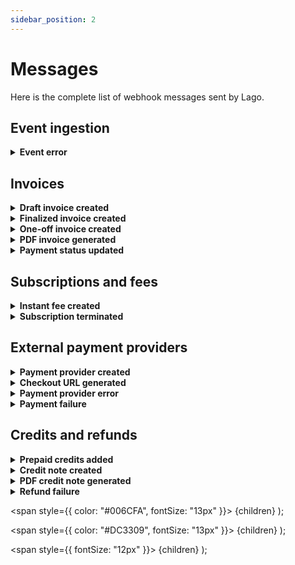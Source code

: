```yaml
---
sidebar_position: 2
---
```



# Messages
Here is the complete list of webhook messages sent by Lago.

## Event ingestion

<details className="custom-toggle">
<summary><b>Event error</b></summary>
This webhook is sent when there is an error related to the creation of an event.

```json
{
  "webhook_type": "event.error",
  "object_type": "event_error",
  "event_error": {
    "status": 422,
    "error": "Unprocessable entity",
    "message": "code does not exist",
    "input_params": {
      "transaction_id": "__transaction_id__",
      "external_customer_id": "customer123",
      "code": "code123"
    }
  }
}
```

| Attributes | Description |
| -----------| ----------- |
| **status** &nbsp &nbsp <Type>String</Type> &nbsp &nbsp <NotNullable>Not null</NotNullable> | HTTP status of the error. Possible statuses are `404` or `422` |
| **error** &nbsp &nbsp <Type>String</Type> &nbsp &nbsp <NotNullable>Not null</NotNullable> | HTTP error code. Possible errors are `Not found` or `Unprocessable entity` |
| **message** &nbsp &nbsp <Type>String</Type> &nbsp &nbsp <NotNullable>Not null</NotNullable> | Error code. See next list for the description of each error code. |
| **input_params** &nbsp &nbsp <Type>JSON</Type> &nbsp &nbsp <NotNullable>Not null</NotNullable> | JSON provided at event creation |

| Code | Description |
|--|--|
| **billable_metric_not_found** &nbsp &nbsp <Type>404</Type> | No billable metric matches the given code |
| **customer_not_found** &nbsp &nbsp <Type>404</Type> | No customer matches the external id |
| **subscription_not_found** &nbsp &nbsp <Type>404</Type> | No subscription matches the given external subscription id |
| **invalid_argument** &nbsp &nbsp <Type>422</Type> | No subscription matches the given external subscription id |
| **invalid_recurring_resource** &nbsp &nbsp <Type>422</Type> | Provided recurring resource for persisted event is invalid |
</details>

## Invoices

<details className="custom-toggle">
<summary><b>Draft invoice created</b></summary>
Sent when a new invoice is in draft.

```json
{
  "webhook_type": "invoice.drafted",
  "object_type": "invoice",
  "invoice": {
    "lago_id": "10pb140c-0e7a-44dc-bdff-b683d0770et9",
    "sequential_id": 2,
    "number": "LAG-1234-001-002",
    "issuing_date": "2023-01-22",
    "invoice_type": "subscription",
    "status": "draft",
    "payment_status": "pending",
    "amount_cents": 5500,
    "amount_currency": "USD",
    "vat_amount_cents": 0,
    "vat_amount_currency": "USD",
    "credit_amount_cents": 0,
    "credit_amount_currency": "USD",
    "total_amount_cents": 5500,
    "total_amount_currency": "USD",
    "file_url": null,
    "legacy": false,
    "customer": {
      "lago_id": "578df9d1-a5b5-abc4-b1cd-cc123159cdj3",
      "external_id": "customer_1234",
      "name": "Helen Ross",
      "sequential_id": 26,
      "slug": "LAG-X575-026",
      "created_at": "2023-01-11T06:59:44Z",
      "country": null,
      "address_line1": null,
      "address_line2": null,
      "state": null,
      "zipcode": null,
      "email": null,
      "city": null,
      "url": null,
      "phone": null,
      "logo_url": null,
      "legal_name": null,
      "legal_number": null,
      "currency": "USD",
      "timezone": null,
      "applicable_timezone": "Europe/Paris",
      "billing_configuration": {
        "invoice_grace_period": null,
        "payment_provider": null,
        "vat_rate": null
      }
    },
    "subscriptions": [
      {
        "lago_id": "00911bba-d074-1234-abcd-00d4e57746mm",
        "external_id": "07cc066d-1234-5678-xyzw-e42ea21e6307",
        "lago_customer_id": "578df9d1-a5b5-abc4-b1cd-cc123159cdj3",
        "external_customer_id": "customer_1234",
        "name": "",
        "plan_code": "corporate",
        "status": "active",
        "billing_time": "anniversary",
        "subscription_at": "2023-01-17T15:44:16Z",
        "started_at": "2023-01-17T15:44:16Z",
        "terminated_at": null,
        "canceled_at": null,
        "created_at": "2023-01-17T15:44:39Z",
        "previous_plan_code": null,
        "next_plan_code": null,
        "downgrade_plan_date": null,
        "subscription_date": "2023-01-17"
      }
    ],
    "fees": [
      {
        "lago_id": "12345678-ebea-47de-ghjk-bbbfd42755f3",
        "lago_group_id": null,
        "lago_true_up_fee_id": null,
        "lago_true_up_parent_fee_id": null,
        "item": {
          "type": "subscription",
          "code": "corporate",
          "name": "Corporate"
        },
        "amount_cents": 5500,
        "amount_currency": "USD",
        "vat_amount_cents": 0,
        "vat_amount_currency": "USD",
        "total_amount_cents": 5500,
        "total_amount_currency": "EUR",
        "units": "1.0",
        "events_count": null
      }
    ],
    "credits": []
  }
}
```

| Attributes | Description |
| -----------| ----------- |
| **invoice** &nbsp &nbsp <Type>JSON</Type> &nbsp &nbsp <NotNullable>Not nullable</NotNullable> | [Invoice object](../invoices/invoice-object) |
</details>

<details className="custom-toggle">
<summary><b>Finalized invoice created</b></summary>
Sent when an invoice is finalized.

This will allow your application to proceed with the billing.

```json
{
  "webhook_type": "invoice.created",
  "object_type": "invoice",
  "invoice": {
    "lago_id": "5eb02857-a71e-4ea2-bcf9-57d3a41bc6ba",
    "sequential_id": 2,
    "number": "LAG-1234-001-002",
    "issuing_date": "2022-04-29",
    "invoice_type": "subscription",
    "status": "finalized",
    "payment_status": "succeeded",
    "amount_cents": 100,
    "amount_currency": "EUR",
    "vat_amount_cents": 20,
    "vat_amount_currency": "EUR",
    "total_amount_cents": 120,
    "total_amount_currency": "EUR",
    "file_url": "https://getlago.com/invoice/file",
    "customer": {
      "lago_id": "99a6094e-199b-4101-896a-54e927ce7bd7",
      "sequential_id": 1,
      "slug": "LAG-1234-001",
      "external_id": "5eb02857-a71e-4ea2-bcf9-57d3a41bc6ba",
      "address_line1": "5230 Penfield Ave",
      "address_line2": null,
      "city": "Woodland Hills",
      "country": "US",
      "created_at": "2022-04-29T08:59:51Z",
      "email": "dinesh@piedpiper.test",
      "legal_name": "Coleman-Blair",
      "legal_number": "49-008-2965",
      "logo_url": "http://hooli.com/logo.png",
      "name": "Gavin Belson",
      "phone": "1-171-883-3711 x245",
      "state": "CA",
      "url": "http://hooli.com",
      "vat_rate": 20.0,
      "zipcode": "91364"
    },
    "subscriptions": [
        {
        "lago_id": "b7ab2926-1de8-4428-9bcd-779314ac129b",
        "external_id": "susbcription_external_id",
        "lago_customer_id": "99a6094e-199b-4101-896a-54e927ce7bd7",
        "external_customer_id": "5eb02857-a71e-4ea2-bcf9-57d3a41bc6ba",
        "canceled_at": "2022-04-29T08:59:51Z",
        "created_at": "2022-04-29T08:59:51Z",
        "plan_code": "new_code",
        "started_at": "2022-04-29T08:59:51Z",
        "status": "active",
        "terminated_at": null
      }
    ],
    "fees": [
      {
        "lago_id": "b7ab2926-1de8-4428-9bcd-779314ac129b",
        "lago_group_id": null,
        "lago_true_up_fee_id": null,
        "lago_true_up_parent_fee_id": null,
        "item": {
          "type": "subscription",
          "code": "plan_code",
          "name": "Plan"
        },
        "amount_cents": 100,
        "amount_currency": "EUR",
        "vat_amount_cents": 20,
        "vat_amount_currency": "EUR",
        "total_amount_cents": 120,
        "total_amount_currency": "EUR",
        "units": "0.32",
        "events_count": 23
      }
    ],
    "credits": [
      {
        "lago_id": "b7ab2926-1de8-4428-9bcd-779314ac129b",
        "item": {
          "lago_id": "b7ab2926-1de8-4428-9bcd-779314ac129b",
          "type": "coupon",
          "code": "coupon_code",
          "name": "Coupon"
        },
        "amount_cents": 100,
        "amount_currency": "EUR"
      }
    ]
  }
}
```

| Attributes | Description |
| -----------| ----------- |
| **invoice** &nbsp &nbsp <Type>JSON</Type> &nbsp &nbsp <NotNullable>Not nullable</NotNullable> | [Invoice object](../invoices/invoice-object) |
</details>

<details className="custom-toggle">
<summary><b>One-off invoice created</b></summary>
Sent when a one-off invoice is created. Only add-ons can be applied to one-off invoices.

```json
{
  "webhook_type": "invoice.one_off_created",
  "object_type": "invoice",
  "invoice": {
    "lago_id": "b7b6a31f-b81b-4ae5-a9c8-05c407e47416",
    "sequential_id": 4,
    "number": "ONE-0499-001-004",
    "issuing_date": "2023-05-05",
    "invoice_type": "one_off",
    "status": "finalized",
    "payment_status": "pending",
    "currency": "USD",
    "fees_amount_cents": 25000,
    "vat_amount_cents": 2500,
    "coupons_amount_cents": 0,
    "credit_notes_amount_cents": 0,
    "sub_total_vat_excluded_amount_cents": 25000,
    "sub_total_vat_included_amount_cents": 27500,
    "total_amount_cents": 27500,
    "prepaid_credit_amount_cents": 0,
    "file_url": null,
    "version_number": 3,
    "legacy": false,
    "amount_currency": "USD",
    "vat_amount_currency": "USD",
    "credit_amount_currency": "USD",
    "total_amount_currency": "USD",
    "amount_cents": 25000,
    "credit_amount_cents": 0,
    "customer": {
      "lago_id": "37cee916-5751-4665-9774-aa05bb1a2ffd",
      "external_id": "5eb02857-a71e-4ea2-bcf9-57d3a41bc6ba",
      "name": "Gavin Belson",
      "sequential_id": 1,
      "slug": "TWI-2B86-001",
      "created_at": "2022-06-01T09:01:12Z",
      "country": "US",
      "address_line1": "5230 Penfield Ave",
      "address_line2": null,
      "state": "CA",
      "zipcode": "91364",
      "email": "dinesh@piedpiper.test",
      "city": "Woodland Hills",
      "url": "http://hooli.com",
      "phone": "1-171-883-3711 x245",
      "logo_url": "http://hooli.com/logo.png",
      "legal_name": "Coleman-Blair",
      "legal_number": "49-008-2965",
      "currency": "USD",
      "timezone": null,
      "applicable_timezone": "UTC",
      "billing_configuration": {
        "invoice_grace_period": null,
        "payment_provider": null,
        "vat_rate": 0,
        "document_locale": null
      }
    },
    "fees": [
      {
        "lago_id": "5fe06606-25c8-4aa8-bce8-a19a12383d51",
        "lago_group_id": null,
        "lago_invoice_id": "b7b6a31f-b81b-4ae5-a9c8-05c407e47416",
        "lago_true_up_fee_id": null,
        "lago_true_up_parent_fee_id": null,
        "item": {
          "type": "add_on",
          "code": "setup_fee",
          "name": "Setup Fee",
          "lago_item_id": "b3f1967d-bf84-44a7-b3e9-207024a6aaa5",
          "item_type": "AddOn"
        },
        "amount_cents": 5000,
        "amount_currency": "USD",
        "vat_amount_cents": 500,
        "vat_amount_currency": "USD",
        "total_amount_cents": 5500,
        "total_amount_currency": "USD",
        "units": "5.0",
        "description": "",
        "unit_amount_cents": 1000,
        "events_count": null,
        "payment_status": "pending",
        "created_at": "2023-05-05T15:05:27Z",
        "succeeded_at": null,
        "failed_at": null,
        "refunded_at": null
      },
      {
        "lago_id": "a74705a1-05f2-41cb-b315-ab0c858c215d",
        "lago_group_id": null,
        "lago_invoice_id": "b7b6a31f-b81b-4ae5-a9c8-05c407e47416",
        "lago_true_up_fee_id": null,
        "lago_true_up_parent_fee_id": null,
        "item": {
          "type": "add_on",
          "code": "customer_success_fee",
          "name": "Customer Success",
          "lago_item_id": "66b75fbf-3410-4251-9105-b4b3d5922a1d",
          "item_type": "AddOn"
        },
        "amount_cents": 20000,
        "amount_currency": "USD",
        "vat_amount_cents": 2000,
        "vat_amount_currency": "USD",
        "total_amount_cents": 22000,
        "total_amount_currency": "USD",
        "units": "1.0",
        "description": "My new description",
        "unit_amount_cents": 20000,
        "events_count": null,
        "payment_status": "pending",
        "created_at": "2023-05-05T15:05:27Z",
        "succeeded_at": null,
        "failed_at": null,
        "refunded_at": null
      }
    ]
  }
}
```

| Attributes | Description |
| -----------| ----------- |
| **invoice** &nbsp &nbsp <Type>JSON</Type> &nbsp &nbsp <NotNullable>Not nullable</NotNullable> | [Invoice object](../invoices/invoice-object) |
</details>



<details className="custom-toggle">
<summary><b>PDF invoice generated</b></summary>
Sent when the PDF file has been generated for a customer invoice.

This will allow your application to retrieve the PDF invoice.

```json
{
  "webhook_type": "invoice.generated",
  "object_type": "invoice",
  "invoice": {
    "lago_id": "5eb02857-a71e-4ea2-bcf9-57d3a41bc6ba",
    "sequential_id": 2,
    "number": "LAG-1234-001-002",
    "from_date": "2022-04-01",
    "to_date": "2022-04-30",
    "charges_from_date": "2022-04-01",
    "issuing_date": "",
    "amount_cents": 100,
    "amount_currency": "EUR",
    "vat_amount_cents": 20,
    "vat_amount_currency": "EUR",
    "total_amount_cents": 120,
    "total_amount_currency": "EUR",
    "file_url": "https://getlago.com/invoice/file",
  }
}
```

| Attributes | Description |
| -----------| ----------- |
| **invoice** &nbsp &nbsp <Type>JSON</Type> &nbsp &nbsp <NotNullable>Not nullable</NotNullable> | [Invoice object](../invoices/invoice-object) |
</details>

<details className="custom-toggle">
<summary><b>Payment status updated</b></summary>
Sent when the payment status of an invoice is updated based on information provided by the PSP.

```json
{
  "webhook_type": "invoice.payment_status_updated",
  "object_type": "invoice",
  "invoice": {
    "lago_id": "68133479-abcd-1234-5678-jklm437da000",
    "sequential_id": 1,
    "number": "SEL-AZ22-040-XXX",
    "issuing_date": "2023-04-24",
    "invoice_type": "subscription",
    "status": "finalized",
    "payment_status": "succeeded",
    "currency": "USD",
    "fees_amount_cents": 70,
    "amount_cents": 70,
    "vat_amount_cents": 11,
    "coupons_amount_cents": 0,
    "credit_notes_amount_cents": 0,
    "credit_amount_cents": 0,
    "total_amount_cents": 81,
    "prepaid_credit_amount_cents": 0,
    "file_url": null,
    "version_number": 2,
    "legacy": false,
    "amount_currency": "USD",
    "vat_amount_currency": "USD",
    "credit_amount_currency": "USD",
    "total_amount_currency": "USD"
  }
}
```

| Attributes | Description |
| -----------| ----------- |
| **invoice** &nbsp &nbsp <Type>JSON</Type> &nbsp &nbsp <NotNullable>Not nullable</NotNullable> | [Invoice object](../invoices/invoice-object) |
</details>


## Subscriptions and fees

<details className="custom-toggle">
<summary><b>Instant fee created</b></summary>
Sent when a fee for an pay_in_advance charge is created.

You can use this information to collect the payment of the pay_in_advance fee.

```json
{
  "webhook_type": "fee.created",
  "object_type": "fee",
  "fee": {
    "lago_id": "6be23c42-47d2-45a3-9770-5b3572f225c3",
    "lago_group_id": "5b4881e3-b451-472e-9e03-d99379550743",
    "lago_true_up_fee_id": null,
    "lago_true_up_parent_fee_id": null,
    "item": {
      "type": "subscription",
      "code": "plan_code",
      "name": "Plan"
    },
    "amount_cents": 100,
    "amount_currency": "EUR",
    "vat_amount_cents": 20,
    "vat_amount_currency": "EUR",
    "total_amount_cents": 120,
    "total_amount_currency": "EUR",
    "units": "0.32",
    "events_count": 23
  }
}
```

| Attributes | Description |
| -----------| ----------- |
| **fee** &nbsp &nbsp <Type>JSON</Type> &nbsp &nbsp <NotNullable>Not nullable</NotNullable> | [Fee object](../fees/fee-object) |

</details>

<details className="custom-toggle">
<summary><b>Subscription terminated</b></summary>
Sent when a subscription is terminated.

```json
{
  "webhook_type": "subscription.terminated",
  "object_type": "subscription",
  "subscription": {
    "lago_id": "0fd99089-b15a-abcd-1234-a8292df18990",
    "external_id": "custom_sub_id_1234",
    "lago_customer_id": "27b9c2d9-abcd-1234-898f-hyt29a8e0eea",
    "external_customer_id": "customer_1234",
    "name": "",
    "plan_code": "premium",
    "status": "terminated",
    "billing_time": "anniversary",
    "subscription_at": "2023-01-11T10:51:29Z",
    "started_at": "2023-01-11T10:51:29Z",
    "terminated_at": "2023-01-24T14:53:02Z",
    "canceled_at": null,
    "created_at": "2023-01-11T10:51:34Z",
    "previous_plan_code": null,
    "next_plan_code": null,
    "downgrade_plan_date": null,
    "subscription_date": "2023-01-11"
  }
}
```

| Attributes | Description |
| -----------| ----------- |
| **subscription** &nbsp &nbsp <Type>JSON</Type> &nbsp &nbsp <NotNullable>Not nullable</NotNullable> | [Subscription object](../subscriptions/subscription-object) |
</details>

## External payment providers 
<details className="custom-toggle">
<summary><b>Payment provider created</b></summary>
This webhook is sent when a customer is successfully created in the payment provider's application.

This allows you to retrieve the identifier assigned to the customer by the payment service provider.

```json
{
  "webhook_type": "customer.payment_provider_created",
  "object_type": "customer",
  "customer": {
    "lago_id": "99a6094e-199b-4101-896a-54e927ce7bd7",
    "external_id": "5eb02857-a71e-4ea2-bcf9-57d3a41bc6ba",
    "address_line1": "5230 Penfield Ave",
    "address_line2": null,
    "city": "Woodland Hills",
    "country": "US",
    "created_at": "2022-04-29T08:59:51Z",
    "email": "dinesh@piedpiper.test",
    "legal_name": "Coleman-Blair",
    "legal_number": "49-008-2965",
    "logo_url": "http://hooli.com/logo.png",
    "name": "Gavin Belson",
    "phone": "1-171-883-3711 x245",
    "state": "CA",
    "url": "http://hooli.com",
    "vat_rate": 12.5,
    "zipcode": "91364",
    "billing_configuration": {
      "payment_provider": "stripe",
      "provider_customer_id": "cus_12345"
    }
  }
}
```

| Attributes | Description |
| -----------| ----------- |
| **customer** &nbsp &nbsp <Type>JSON</Type> &nbsp &nbsp <NotNullable>Not nullable</NotNullable> | [Customer object](../customers/customer-object) |
</details>


<details className="custom-toggle">
<summary><b>Checkout URL generated</b></summary>
Sent when a new customer is created through integration with GoCardless.

Includes the URL that should be used to set up the [direct debit mandate](../../guide/payments/gocardless-integration#direct-debit).

```json
{
  "webhook_type": "customer.checkout_url_generated",
  "object_type": "payment_provider_customer_checkout_url",
  "payment_provider_customer_checkout_url": {
    "lago_customer_id": "99a6094e-199b-4101-896a-54e927ce7bd7",
    "external_customer_id": "5eb02857-a71e-4ea2-bcf9-57d3a41bc6ba",
    "payment_provider": "gocardless",
    "checkout_url": "__CUSTOM_CHECKOUT_URL__"
  }
}
```

| Attributes | Description |
| -----------| ----------- |
| **lago_customer_id** &nbsp &nbsp <Type>String</Type> &nbsp &nbsp <NotNullable>Not null</NotNullable> | Unique identifer of the customer in Lago |
| **external_customer_id** &nbsp &nbsp <Type>String</Type> &nbsp &nbsp <NotNullable>Not null</NotNullable> | Unique identifer of the customer in your application |
| **payment_provider** &nbsp &nbsp <Type>String</Type> &nbsp &nbsp <NotNullable>Not null</NotNullable> | Default payment provider for this customer |
| **checkout_url** &nbsp &nbsp <Type>String</Type> &nbsp &nbsp <NotNullable>Not null</NotNullable> | URL that should be used to set up the direct debit mandate |
</details>

<details className="custom-toggle">
<summary><b>Payment provider error</b></summary>
This webhook is sent when there is an error related to the creation of a customer in the payment provider's application.

You should review the customer's data.

```json
{
  "webhook_type": "invoice.payment_failure",
  "object_type": "payment_provider_customer_error",
  "payment_provider_customer_error": {
    "lago_id": "5eb02857-a71e-4ea2-bcf9-57d3a41bc6ba",
    "external_id": "5eb02857-a71e-4ea2-bcf9-57d3a41bc6ba",
    "payment_provider": "stripe",
    "provider_error": {
      "message": "Invalid email address",
      "error_code": "email_invalid"
    }
  }
}
```

| Attributes | Description |
| -----------| ----------- |
| **lago_id** &nbsp &nbsp <Type>String</Type> &nbsp &nbsp <NotNullable>Not null</NotNullable> | Unique identifer of the customer in Lago application |
| **external_id** &nbsp &nbsp <Type>String</Type> &nbsp &nbsp <NotNullable>Not null</NotNullable> | Unique identifer of the customer in your application |
| **payment_provider** &nbsp &nbsp <Type>String</Type> | Payment provider used to process the payment |
| **provider_error[message]** &nbsp &nbsp <Type>String</Type> | Error message sent by the payment provider |
| **provider_error[error_code]** &nbsp &nbsp <Type>String</Type> | Error code sent by the payment provider |
</details>

<details className="custom-toggle">
<summary><b>Payment failure</b></summary>
Sent when there is an error related to the payment process.

Usually occurs when no valid payment method is defined for the customer in the payment service provider's application.

```json
{
  "webhook_type": "invoice.payment_failure",
  "object_type": "payment_provider_invoice_payment_error",
  "payment_provider_invoice_payment_error": {
    "lago_invoice_id": "5eb02857-a71e-4ea2-bcf9-57d3a41bc6ba",
    "lago_customer_id": "99a6094e-199b-4101-896a-54e927ce7bd7",
    "external_customer_id": "5eb02857-a71e-4ea2-bcf9-57d3a41bc6ba",
    "provider_customer_id": "cus_123456",
    "payment_provider": "stripe",
    "provider_error": {
      "message": "Cannot charge a customer that has no active card",
      "error_code": "missing"
    }
  }
}
```

| Attributes | Description |
| -----------| ----------- |
| **lago_invoice_id** &nbsp &nbsp <Type>String</Type> &nbsp &nbsp <NotNullable>Not null</NotNullable> | Unique identifer of the invoice in Lago application |
| **lago_customer_id** &nbsp &nbsp <Type>String</Type> &nbsp &nbsp <NotNullable>Not null</NotNullable> | Unique identifer of the customer in Lago application |
| **external_customer_id** &nbsp &nbsp <Type>String</Type> &nbsp &nbsp <NotNullable>Not null</NotNullable> | Unique identifer of the customer in your application |
| **provider_customer_id** &nbsp &nbsp <Type>String</Type> &nbsp &nbsp <NotNullable>Not null</NotNullable> | Unique identifer of the customer in payment provider application |
| **payment_provider** &nbsp &nbsp <Type>String</Type> | Payment provider used to process the payment |
| **provider_error[message]** &nbsp &nbsp <Type>String</Type> | Error message sent by the payment provider |
| **provider_error[error_code]** &nbsp &nbsp <Type>String</Type> | Error code sent by the payment provider |
</details>


## Credits and refunds

<details className="custom-toggle">
<summary><b>Prepaid credits added</b></summary>
Sent when prepaid credits have been added to the customer's wallet.

You can use this information to generate a PDF invoice or collect the payment.

```json
{
  "webhook_type": "invoice.paid_credit_added",
  "object_type": "invoice",
  "invoice": {
    "lago_id": "0e77ace9-68ba-0000-aaaa-999888c43f75",
    "sequential_id": 14,
    "number": "SEL-AZ22-034-014",
    "issuing_date": "2023-04-24",
    "invoice_type": "credit",
    "status": "finalized",
    "payment_status": "pending",
    "currency": "USD",
    "fees_amount_cents": 100,
    "amount_cents": 100,
    "vat_amount_cents": 0,
    "coupons_amount_cents": 0,
    "credit_notes_amount_cents": 0,
    "credit_amount_cents": 0,
    "total_amount_cents": 100,
    "prepaid_credit_amount_cents": 0,
    "file_url": null,
    "version_number": 2,
    "legacy": false,
    "amount_currency": "USD",
    "vat_amount_currency": "USD",
    "credit_amount_currency": "USD",
    "total_amount_currency": "USD",
    "customer": {
      "lago_id": "0e77ace9-68ba-1111-bbbb-999888c43f75",
      "external_id": "customer_1234",
      "name": "James White",
      "sequential_id": 34,
      "slug": "SEL-AZ22-034",
      "created_at": "2023-04-19T21:49:37Z",
      "country": null,
      "address_line1": null,
      "address_line2": null,
      "state": null,
      "zipcode": null,
      "email": null,
      "city": null,
      "url": null,
      "phone": null,
      "logo_url": null,
      "legal_name": null,
      "legal_number": null,
      "currency": "USD",
      "timezone": null,
      "applicable_timezone": "UTC",
      "billing_configuration": {
        "invoice_grace_period": null,
        "payment_provider": null,
        "vat_rate": null,
        "document_locale": null
      }
    },
    "fees": [
      {
        "lago_id": "0e77ace9-68ba-3333-hhhh-999888c43f75",
        "lago_group_id": null,
        "lago_invoice_id": "0e77ace9-68ba-4444-pppp-999888c43f75",
        "lago_true_up_fee_id": null,
        "lago_true_up_parent_fee_id": null,
        "item": {
          "type": "credit",
          "code": "credit",
          "name": "credit",
          "lago_item_id": "0e77ace9-68ba-9999-rrrr-999888c43f75",
          "item_type": "WalletTransaction"
        },
        "amount_cents": 100,
        "amount_currency": "USD",
        "vat_amount_cents": 0,
        "vat_amount_currency": "USD",
        "total_amount_cents": 100,
        "total_amount_currency": "USD",
        "units": "1.0",
        "events_count": null,
        "external_subscription_id": null,
        "payment_status": "pending",
        "created_at": "2023-04-24T08:47:43Z",
        "succeeded_at": null,
        "failed_at": null,
        "refunded_at": null
      }
    ]
  }
}
```

| Attributes | Description |
| -----------| ----------- |
| **invoice** &nbsp &nbsp <Type>JSON</Type> &nbsp &nbsp <NotNullable>Not nullable</NotNullable> | [Invoice object](../invoices/invoice-object) |
</details>

<details className="custom-toggle">
<summary><b>Credit note created</b></summary>
Sent when a new credit note has been issued for a customer.

This will allow your application to proceed with the refund.

```json
{
  "webhook_type": "credit_note.created",
  "object_type": "credit_note",
  "credit_note": {
    "lago_id": "5eb02857-a71e-4ea2-bcf9-57d3a41bc6ba",
    "sequential_id": 2,
    "number": "LAG-1234-CN2",
    "lago_invoice_id": "5eb02857-a71e-4ea2-bcf9-57d3a41bc6ba",
    "invoice_number": "LAG-1234",
    "issuing_date": "2022-12-06",
    "credit_status": "available",
    "refund_status": "pending",
    "reason": "other",
    "description": "Free text",
    "total_amount_cents": 120,
    "total_amount_currency": "EUR",
    "credit_amount_cents": 100,
    "credit_amount_currency": "EUR",
    "refund_amount_cents": 0,
    "refund_amount_currency": "EUR",
    "balance_amount_cents": 100,
    "balance_amount_currency": "EUR",
    "vat_amount_cents": 20,
    "vat_amount_currency": "EUR",
    "sub_total_vat_excluded_amount_cents": 100,
    "sub_total_vat_excluded_amount_currency": "EUR",
    "created_at": "2022-10-06 09:52:00",
    "updated_at": "2022-10-06 09:52:00",
    "file_url": "https://getlago.com/credit_note/file",
    "items": [
      {
        "lago_id": "5eb02857-a71e-4ea2-bcf9-57d3a41bc6ba",
        "amount_cents": 100,
        "amount_currency": "EUR",
        "fee":       {
          "lago_id": "5eb02857-a71e-4ea2-bcf9-57d3a41bc6ba",
          "item": {
            "type": "charge",
            "code": "user_seats",
            "name": "User Seats"
          },
          "amount_cents": 100,
          "amount_currency": "",
          "vat_amount_cents": 20,
          "vat_amount_currency": "EUR",
          "total_amount_cents": 120,
          "total_amount_currency": "EUR",
          "units": 12.6,
          "events_count": 10
        }
      }
    ]
  }
}
```

| Attributes | Description |
| -----------| ----------- |
| **credit_note** &nbsp &nbsp <Type>JSON</Type> &nbsp &nbsp <NotNullable>Not nullable</NotNullable> | [Credit note object](../credit_notes/credit-note-object) |
</details>

<details className="custom-toggle">
<summary><b>PDF credit note generated</b></summary>
Sent when the PDF file has been generated for a credit note.

This will allow your application to retrieve the PDF credit note.

```json
{
  "webhook_type": "credit_note.generated",
  "object_type": "credit_note",
    "credit_note": {
    "lago_id": "5eb02857-a71e-4ea2-bcf9-57d3a41bc6ba",
    "sequential_id": 2,
    "number": "LAG-1234-CN2",
    "lago_invoice_id": "5eb02857-a71e-4ea2-bcf9-57d3a41bc6ba",
    "invoice_number": "LAG-1234",
    "issuing_date": "2022-12-06",
    "credit_status": "available",
    "refund_status": "pending",
    "reason": "other",
    "description": "Free text",
    "total_amount_cents": 120,
    "total_amount_currency": "EUR",
    "credit_amount_cents": 100,
    "credit_amount_currency": "EUR",
    "refund_amount_cents": 0,
    "refund_amount_currency": "EUR",
    "balance_amount_cents": 100,
    "balance_amount_currency": "EUR",
    "vat_amount_cents": 20,
    "vat_amount_currency": "EUR",
    "sub_total_vat_excluded_amount_cents": 100,
    "sub_total_vat_excluded_amount_currency": "EUR",
    "created_at": "2022-10-06 09:52:00",
    "updated_at": "2022-10-06 09:52:00",
    "file_url": "https://getlago.com/credit_note/file",
    "items": [
      {
        "lago_id": "5eb02857-a71e-4ea2-bcf9-57d3a41bc6ba",
        "amount_cents": 100,
        "amount_currency": "EUR",
        "fee":       {
          "lago_id": "5eb02857-a71e-4ea2-bcf9-57d3a41bc6ba",
          "item": {
            "type": "charge",
            "code": "user_seats",
            "name": "User Seats"
          },
          "amount_cents": 100,
          "amount_currency": "",
          "vat_amount_cents": 20,
          "vat_amount_currency": "EUR",
          "total_amount_cents": 120,
          "total_amount_currency": "EUR",
          "units": 12.6,
          "events_count": 10
        }
      }
    ]
  }
}
```

| Attributes | Description |
| -----------| ----------- |
| **credit_note** &nbsp &nbsp <Type>JSON</Type> &nbsp &nbsp <NotNullable>Not nullable</NotNullable> | [Credit note object](../credit_notes/credit-note-object) |
</details>
















<details className="custom-toggle">
<summary><b>Refund failure</b></summary>
This webhook is sent when there is an error related to a credit note refund of a payment previously created on a payment provider.

```json
{
  "webhook_type": "credit_note.refund_failure",
  "object_type": "payment_provider_customer_error",
  "credit_note_payment_provider_refund_error": {
    "lago_credit_note_id": "5eb02857-a71e-4ea2-bcf9-57d3a41bc6ba",
    "lago_customer_id": "5eb02857-a71e-4ea2-bcf9-57d3a41bc6ba",
    "external_customer_id": "5eb02857-a71e-4ea2-bcf9-57d3a41bc6ba",
    "provider_customer_id": "5eb02857-a71e-4ea2-bcf9-57d3a41bc6ba",
    "payment_provider": "stripe",
    "provider_error": {
      "message": "error message",
      "code": "error_code"
    },
  }
}
```

| Attributes | Description |
| -----------| ----------- |
| **lago_credit_note_id** &nbsp &nbsp <Type>String</Type> &nbsp &nbsp <NotNullable>Not null</NotNullable> | Unique identifer of the credit note in Lago application |
| **lago_customer_id** &nbsp &nbsp <Type>String</Type> &nbsp &nbsp <NotNullable>Not null</NotNullable> | Unique identifer of the customer in Lago application |
| **external_customer_id** &nbsp &nbsp <Type>String</Type> &nbsp &nbsp <NotNullable>Not null</NotNullable> | Unique identifer of the customer in your application |
| **provider_customer_id** &nbsp &nbsp <Type>String</Type> &nbsp &nbsp <NotNullable>Not null</NotNullable> | Unique identifer of the customer in payment provider |
| **payment_provider** &nbsp &nbsp <Type>String</Type> &nbsp &nbsp <NotNullable>Not null</NotNullable> | Payment provider used to process the payment |
| **provider_error[message]** &nbsp &nbsp <Type>String</Type> | Error message sent by the payment provider |
| **provider_error[error_code]** &nbsp &nbsp <Type>String</Type> | Error message sent by the payment provider |
</details>



  <span
    style={{
      color: "#006CFA",
      fontSize: "13px"
    }}>
    {children}
  </span>
);

  <span
    style={{
      color: "#DC3309",
      fontSize: "13px"
    }}>
    {children}
  </span>
);

  <span
    style={{
      fontSize: "12px"
    }}>
    {children}
  </span>
);
